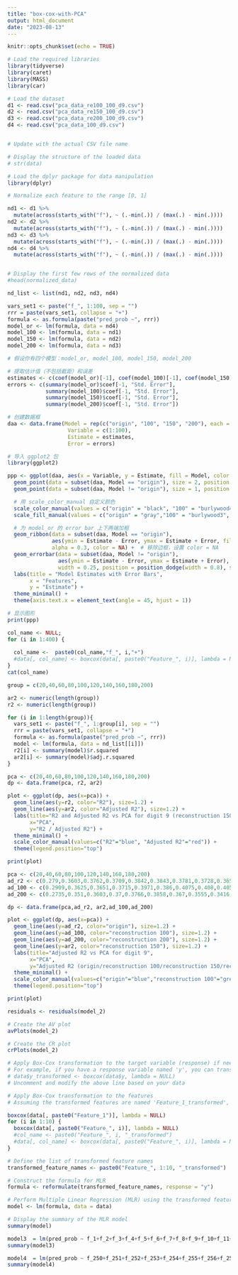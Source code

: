 ---
title: "box-cox-with-PCA"
output: html_document
date: "2023-08-13"
---

```{r setup, include=FALSE}
knitr::opts_chunk$set(echo = TRUE)
```

```{r}
# Load the required libraries
library(tidyverse)
library(caret)
library(MASS)
library(car)


```

```{r}
# Load the dataset
d1 <- read.csv("pca_data_re100_100_d9.csv") 
d2 <- read.csv("pca_data_re150_100_d9.csv") 
d3 <- read.csv("pca_data_re200_100_d9.csv") 
d4 <- read.csv("pca_data_100_d9.csv") 


# Update with the actual CSV file name

# Display the structure of the loaded data
# str(data)

```

```{r}
# Load the dplyr package for data manipulation
library(dplyr)

# Normalize each feature to the range [0, 1]

nd1 <- d1 %>%
  mutate(across(starts_with("f"), ~ (.-min(.)) / (max(.) - min(.))))
nd2 <- d2 %>%
  mutate(across(starts_with("f"), ~ (.-min(.)) / (max(.) - min(.))))
nd3 <- d3 %>%
  mutate(across(starts_with("f"), ~ (.-min(.)) / (max(.) - min(.))))
nd4 <- d4 %>%
  mutate(across(starts_with("f"), ~ (.-min(.)) / (max(.) - min(.))))


# Display the first few rows of the normalized data
#head(normalized_data)

nd_list <- list(nd1, nd2, nd3, nd4)
```

```{r}
vars_set1 <- paste("f_", 1:100, sep = "")
rrr = paste(vars_set1, collapse = "+")
formula <- as.formula(paste("pred_prob ~", rrr))
model_or <- lm(formula, data = nd4)
model_100 <- lm(formula, data = nd1)
model_150 <- lm(formula, data = nd2)
model_200 <- lm(formula, data = nd3)

```

```{r}
# 假设你有四个模型：model_or, model_100, model_150, model_200

# 提取估计值（不包括截距）和误差
estimates <- c(coef(model_or)[-1], coef(model_100)[-1], coef(model_150)[-1], coef(model_200)[-1])
errors <- c(summary(model_or)$coef[-1, "Std. Error"], 
            summary(model_100)$coef[-1, "Std. Error"],
            summary(model_150)$coef[-1, "Std. Error"],
            summary(model_200)$coef[-1, "Std. Error"])

# 创建数据框
daa <- data.frame(Model = rep(c("origin", "100", "150", "200"), each = length(estimates)/4),
                   Variable = c(1:100),
                   Estimate = estimates,
                   Error = errors)

# 导入 ggplot2 包
library(ggplot2)

ppp <- ggplot(daa, aes(x = Variable, y = Estimate, fill = Model, color = Model)) +
  geom_point(data = subset(daa, Model == "origin"), size = 2, position = position_dodge(width = 0.8)) +
  geom_point(data = subset(daa, Model != "origin"), size = 1, position = position_dodge(width = 0.8)) +

  # 用 scale_color_manual 自定义颜色
  scale_color_manual(values = c("origin" = "black", "100" = "burlywood4", "150" = "skyblue3", "200" = "pink3")) +
  scale_fill_manual(values = c("origin" = "gray","100" = "burlywood3", "150" = "skyblue2", "200" = "pink2")) +

  # 为 model_or 的 error bar 上下两端加粗
  geom_ribbon(data = subset(daa, Model == "origin"), 
              aes(ymin = Estimate - Error, ymax = Estimate + Error, fill = Model), 
              alpha = 0.3, color = NA) +  # 移除边框，设置 color = NA
  geom_errorbar(data = subset(daa, Model != "origin"), 
                aes(ymin = Estimate - Error, ymax = Estimate + Error), 
                width = 0.25, position = position_dodge(width = 0.8), size = 0.5) +
  labs(title = "Model Estimates with Error Bars",
       x = "Features",
       y = "Estimate") +
  theme_minimal() +
  theme(axis.text.x = element_text(angle = 45, hjust = 1)) 

# 显示图形
print(ppp)
```

```{r}
col_name <- NULL;
for (i in 1:400) {
  
  col_name <-  paste0(col_name,"f_", i,"+")
  #data[, col_name] <- boxcox(data[, paste0("Feature_", i)], lambda = NULL)$x
}
cat(col_name)
```

```{r}
group = c(20,40,60,80,100,120,140,160,180,200)

ar2 <- numeric(length(group))
r2 <- numeric(length(group))

for (i in 1:length(group)){
  vars_set1 <- paste("f_", 1:group[i], sep = "")
  rrr = paste(vars_set1, collapse = "+")
  formula <- as.formula(paste("pred_prob ~", rrr))
  model <- lm(formula, data = nd_list[[i]])
  r2[i] <- summary(model)$r.squared
  ar2[i] <- summary(model)$adj.r.squared
}


```

```{r}
pca <- c(20,40,60,80,100,120,140,160,180,200)
dp <- data.frame(pca, r2, ar2)

plot <- ggplot(dp, aes(x=pca)) +
  geom_line(aes(y=r2, color="R2"), size=1.2) +
  geom_line(aes(y=ar2, color="Adjusted R2"), size=1.2) +
  labs(title="R2 and Adjusted R2 vs PCA for digit 9 (reconstruction 150)",
       x="PCA",
       y="R2 / Adjusted R2") +
  theme_minimal() +
  scale_color_manual(values=c("R2"="blue", "Adjusted R2"="red")) +
  theme(legend.position="top")

print(plot)

```

```{r}
pca <- c(20,40,60,80,100,120,140,160,180,200)
ad_r2 <- c(0.279,0.3603,0.3762,0.3709,0.3842,0.3843,0.3781,0.3728,0.3652,0.352)
ad_100 <- c(0.2909,0.3625,0.3651,0.3715,0.3971,0.386,0.4075,0.408,0.4058,0.4089)
ad_200 <- c(0.2735,0.351,0.3603,0.37,0.3766,0.3858,0.367,0.3555,0.3416,0.3403)

dp <- data.frame(pca,ad_r2, ar2,ad_100,ad_200)

plot <- ggplot(dp, aes(x=pca)) +
  geom_line(aes(y=ad_r2, color="origin"), size=1.2) +
  geom_line(aes(y=ad_100, color="reconstruction 100"), size=1.2) +
  geom_line(aes(y=ad_200, color="reconstruction 200"), size=1.2) +
  geom_line(aes(y=ar2, color="reconstruction 150"), size=1.2) +
  labs(title="Adjusted R2 vs PCA for digit 9",
       x="PCA",
       y="Adjusted R2 (origin/reconstruction 100/reconstruction 150/reconstruction 200)") +
  theme_minimal() +
  scale_color_manual(values=c("origin"="blue","reconstruction 100"="green","reconstruction 150"="black", "reconstruction 200"="red")) +
  theme(legend.position="top")

print(plot)
```

```{r}

residuals <- residuals(model_2)

# Create the AV plot
avPlots(model_2)

# Create the CR plot
crPlots(model_2)

```

```{r}
# Apply Box-Cox transformation to the target variable (response) if needed
# For example, if you have a response variable named 'y', you can transform it like this:
# data$y_transformed <- boxcox(data$y, lambda = NULL)
# Uncomment and modify the above line based on your data

# Apply Box-Cox transformation to the features
# Assuming the transformed features are named 'Feature_1_transformed', ..., 'Feature_10_transformed'

boxcox(data[, paste0("Feature_1")], lambda = NULL)
for (i in 1:10) {
  boxcox(data[, paste0("Feature_", i)], lambda = NULL)
  #col_name <- paste0("Feature_", i, "_transformed")
  #data[, col_name] <- boxcox(data[, paste0("Feature_", i)], lambda = NULL)$x
}

# Define the list of transformed feature names
transformed_feature_names <- paste0("Feature_", 1:10, "_transformed")  # Adjust the range as needed

# Construct the formula for MLR
formula <- reformulate(transformed_feature_names, response = "y")

# Perform Multiple Linear Regression (MLR) using the transformed features
model <- lm(formula, data = data)

# Display the summary of the MLR model
summary(model)


```

```{r}
model3  = lm(pred_prob ~ f_1+f_2+f_3+f_4+f_5+f_6+f_7+f_8+f_9+f_10+f_11+f_12+f_13+f_14+f_15+f_16+f_17+f_18+f_19+f_20+f_21+f_22+f_23+f_24+f_25+f_26+f_27+f_28+f_29+f_30+f_31+f_32+f_33+f_34+f_35+f_36+f_37+f_38+f_39+f_40+f_41+f_42+f_43+f_44+f_45+f_46+f_47+f_48+f_49+f_50+f_51+f_52+f_53+f_54+f_55+f_56+f_57+f_58+f_59+f_60+f_61+f_62+f_63+f_64+f_65, data = normalized_data)
summary(model3)
```

```{r}
model4  = lm(pred_prob ~ f_250+f_251+f_252+f_253+f_254+f_255+f_256+f_257+f_258+f_259+f_260+f_261+f_262+f_263+f_264+f_265+f_266+f_267+f_268+f_269+f_270+f_271+f_272+f_273+f_274+f_275+f_276+f_277+f_278+f_279+f_280+f_281+f_282+f_283+f_284+f_285+f_286+f_287+f_288+f_289+f_290+f_291+f_292+f_293+f_294+f_295+f_296+f_297+f_298+f_299+f_300+f_301+f_302+f_303+f_304+f_305+f_306+f_307+f_308+f_309+f_310+f_311+f_312+f_313+f_314+f_315+f_316+f_317+f_318+f_319+f_320+f_321+f_322+f_323+f_324+f_325+f_326+f_327+f_328+f_329+f_330+f_331+f_332+f_333+f_334+f_335+f_336+f_337+f_338+f_339+f_340+f_341+f_342+f_343+f_344+f_345+f_346+f_347+f_348+f_349+f_350, data = normalized_data)
summary(model4)
```
